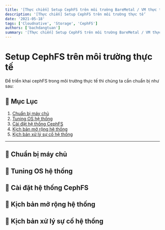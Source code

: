 ```yaml
---
title: '[Thực chiến] Setup CephFS trên môi trường BareMetal / VM thực tế'
description: '[Thực chiến] Setup CephFS trên môi trường thực tế'
date: '2021-05-18'
tags: ['Cloudnative', 'Storage', 'CephFS']
authors: ['bachdangtuan']
summary: '[Thực chiến] Setup CephFS trên môi trường BareMetal / VM thực tế'
---
```


# Setup CephFS trên môi trường thực tế
Để triển khai cephFS trong môi trường thực tế thì chúng ta cần chuẩn bị như sau:
## 📑 Mục Lục
1. [Chuẩn bị máy chủ](#chuan-bi-may-chu)
2. [Tuning OS hệ thống](#tuning-os-he-thong)
3. [Cài đặt hệ thống CephFS](#cai-dat-ceph)
4. [Kịch bản mở rộng hệ thống](#mo-rong-he-thong)
4. [Kịch bản xử lý sự cố hệ thống](#xu-ly-su-co)
---


<h2 id="chuan-bi-may-chu">🧰 Chuẩn bị máy chủ</h2>




<h2 id="tuning-os-he-thong">🧰 Tuning OS hệ thống</h2>


<h2 id="cai-dat-ceph">🧰 Cài đặt hệ thống CephFS</h2>

<h2 id="mo-rong-he-thong">🧰 Kịch bản mở rộng hệ thống</h2>


<h2 id="xu-ly-su-co">🧰 Kịch bản xử lý sự cố hệ thống</h2>